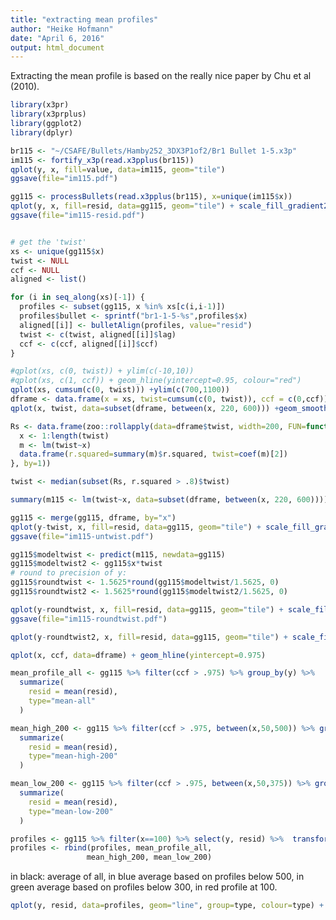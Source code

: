 ```yaml
---
title: "extracting mean profiles"
author: "Heike Hofmann"
date: "April 6, 2016"
output: html_document
---
```


Extracting the mean profile is based on the really nice paper by Chu et al (2010).

```r

library(x3pr)
library(x3prplus)
library(ggplot2)
library(dplyr)

br115 <- "~/CSAFE/Bullets/Hamby252_3DX3P1of2/Br1 Bullet 1-5.x3p"
im115 <- fortify_x3p(read.x3pplus(br115))
qplot(y, x, fill=value, data=im115, geom="tile")
ggsave(file="im115.pdf")

gg115 <- processBullets(read.x3pplus(br115), x=unique(im115$x))
qplot(y, x, fill=resid, data=gg115, geom="tile") + scale_fill_gradient2(limits=c(-7,7))
ggsave(file="im115-resid.pdf")


# get the 'twist'
xs <- unique(gg115$x)
twist <- NULL
ccf <- NULL
aligned <- list()

for (i in seq_along(xs)[-1]) {
  profiles <- subset(gg115, x %in% xs[c(i,i-1)])  
  profiles$bullet <- sprintf("br1-1-5-%s",profiles$x)
  aligned[[i]] <- bulletAlign(profiles, value="resid")
  twist <- c(twist, aligned[[i]]$lag)
  ccf <- c(ccf, aligned[[i]]$ccf)
}

#qplot(xs, c(0, twist)) + ylim(c(-10,10))
#qplot(xs, c(1, ccf)) + geom_hline(yintercept=0.95, colour="red")
qplot(xs, cumsum(c(0, twist))) +ylim(c(700,1100))
dframe <- data.frame(x = xs, twist=cumsum(c(0, twist)), ccf = c(0,ccf))
qplot(x, twist, data=subset(dframe, between(x, 220, 600))) +geom_smooth(method="lm")

Rs <- data.frame(zoo::rollapply(data=dframe$twist, width=200, FUN=function(twist) {
  x <- 1:length(twist)
  m <- lm(twist~x)
  data.frame(r.squared=summary(m)$r.squared, twist=coef(m)[2])
}, by=1))

twist <- median(subset(Rs, r.squared > .8)$twist)

summary(m115 <- lm(twist~x, data=subset(dframe, between(x, 220, 600))))

gg115 <- merge(gg115, dframe, by="x")
qplot(y-twist, x, fill=resid, data=gg115, geom="tile") + scale_fill_gradient2(limits=c(-7,7))
ggsave(file="im115-untwist.pdf")

gg115$modeltwist <- predict(m115, newdata=gg115)
gg115$modeltwist2 <- gg115$x*twist
# round to precision of y:
gg115$roundtwist <- 1.5625*round(gg115$modeltwist/1.5625, 0)
gg115$roundtwist2 <- 1.5625*round(gg115$modeltwist2/1.5625, 0)

qplot(y-roundtwist, x, fill=resid, data=gg115, geom="tile") + scale_fill_gradient2(limits=c(-7,7))
ggsave(file="im115-roundtwist.pdf")

qplot(y-roundtwist2, x, fill=resid, data=gg115, geom="tile") + scale_fill_gradient2(limits=c(-7,7))

qplot(x, ccf, data=dframe) + geom_hline(yintercept=0.975)

mean_profile_all <- gg115 %>% filter(ccf > .975) %>% group_by(y) %>%
  summarize(
    resid = mean(resid),
    type="mean-all"
  )

mean_high_200 <- gg115 %>% filter(ccf > .975, between(x,50,500)) %>% group_by(y) %>%
  summarize(
    resid = mean(resid),
    type="mean-high-200"
  )

mean_low_200 <- gg115 %>% filter(ccf > .975, between(x,50,375)) %>% group_by(y) %>%
  summarize(
    resid = mean(resid),
    type="mean-low-200"
  )

profiles <- gg115 %>% filter(x==100) %>% select(y, resid) %>%  transform(type="profile-at-100")
profiles <- rbind(profiles, mean_profile_all, 
                 mean_high_200, mean_low_200)
```

in black: average of all, in blue average based on profiles below 500, in green average based on profiles below 300, in red profile at 100.
```r
qplot(y, resid, data=profiles, geom="line", group=type, colour=type) + theme_bw() + ylim(c(-5,5))
```